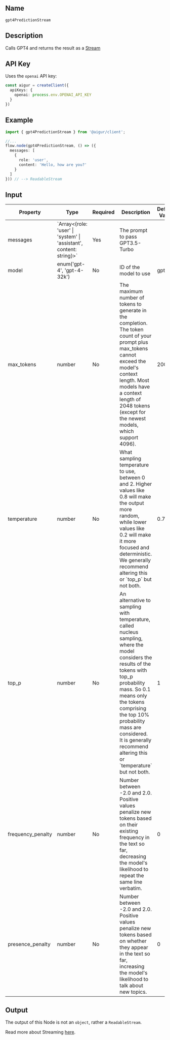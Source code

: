## Name
`gpt4PredictionStream`

## Description

Calls GPT4 and returns the result as a [Stream](/streaming)

## API Key

Uses the `openai` API key:

```ts index.ts
const aigur = createClient({
  apiKeys: {
    openai: process.env.OPENAI_API_KEY
  }
})
```

## Example

```ts index.ts
import { gpt4PredictionStream } from '@aigur/client';

//...
flow.node(gpt4PredictionStream, () => ({
  messages: [
    {
      role: 'user',
      content: 'Hello, how are you?'
    }
  ]
})) // --> ReadableStream
```


## Input

<table>
  <thead>
    <tr>
      <th>Property</th>
      <th>Type</th>
      <th>Required</th>
      <th>Description</th>
      <th>Default Value</th>
    </tr>
  </thead>
  <tbody>
    <tr>
      <td>messages</td>
      <td>`Array<{role: 'user' | 'system' | 'assistant', content: string}>`</td>
      <td>Yes</td>
      <td>The prompt to pass GPT3.5-Turbo</td>
      <td></td>
    </tr>
    <tr>
      <td>model</td>
      <td>enum('gpt-4', 'gpt-4-32k')</td>
      <td>No</td>
      <td>ID of the model to use</td>
      <td>gpt-4</td>
    </tr>
    <tr>
      <td>max_tokens</td>
      <td>number</td>
      <td>No</td>
      <td>The maximum number of tokens to generate in the completion.
The token count of your prompt plus max_tokens cannot exceed the model's context length. Most models have a context length of 2048 tokens (except for the newest models, which support 4096).</td>
      <td>200</td>
    </tr>
    <tr>
      <td>temperature</td>
      <td>number</td>
      <td>No</td>
      <td>What sampling temperature to use, between 0 and 2. Higher values like 0.8 will make the output more random, while lower values like 0.2 will make it more focused and deterministic.
        We generally recommend altering this or `top_p` but not both.</td>
      <td>0.7</td>
    </tr>
    <tr>
      <td>top_p</td>
      <td>number</td>
      <td>No</td>
      <td>An alternative to sampling with temperature, called nucleus sampling, where the model considers the results of the tokens with top_p probability mass. So 0.1 means only the tokens comprising the top 10% probability mass are considered. It is generally recommend altering this or `temperature` but not both. </td> 
      <td>1</td>
    </tr>
    <tr>
      <td>frequency_penalty</td>
      <td>number</td>
      <td>No</td>
      <td>Number between -2.0 and 2.0. Positive values penalize new tokens based on their existing frequency in the text so far, decreasing the model's likelihood to repeat the same line verbatim.</td> 
      <td>0</td>
    </tr>
    <tr>
      <td>presence_penalty</td>
      <td>number</td>
      <td>No</td>
      <td>Number between -2.0 and 2.0. Positive values penalize new tokens based on whether they appear in the text so far, increasing the model's likelihood to talk about new topics.</td> 
      <td>0</td>
    </tr>
  </tbody>
</table>


## Output

The output of this Node is not an `object`, rather a `ReadableStream`.

Read more about Streaming [here](/streaming).

